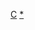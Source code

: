 {{asbox
| image     = Capybara-thumbnail.jpg
| pix       = 40
| subject   = 
| qualifier = 与[[啮齿目]]相关
| category  = 啮齿目小作品
| tempsort  =  
| name      = Template:Rodent-stub
}}<noinclude>

[[Category:哺乳類小作品模板|C]][[Category:啮齿目小作品|*]]
</noinclude>